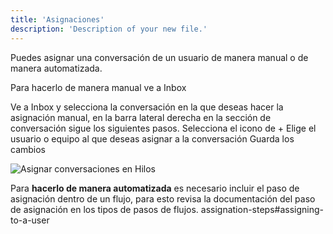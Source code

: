 ```yaml
---
title: 'Asignaciones'
description: 'Description of your new file.'
---
```

Puedes asignar una conversación de un usuario de manera manual o de manera automatizada.

Para hacerlo de manera manual ve a Inbox

<Steps>
  <Step title="Selecciona una conversación">
Ve a Inbox y selecciona la conversación en la que deseas hacer la asignación manual, en la barra lateral derecha en la sección de conversación sigue los siguientes pasos.
  </Step>
  <Step title=" Ve a “Asignado a”">
   Selecciona el icono de +
  </Step>
  <Step title="Selecciona el usuario o equipo ">
  Elige el usuario o equipo al que deseas asignar a la conversación
  </Step>
  <Step title="Da click en guardar">
  Guarda los cambios
  </Step>
</Steps>

![Asignar conversaciones en Hilos](https://hilos-media.s3.us-east-2.amazonaws.com/mintlify/guides/new-agent/inbox/10+-+Asignacio%CC%81n+manual+.jpeg)

Para **hacerlo de manera automatizada** es necesario incluir el paso de asignación dentro de un flujo, para esto revisa la documentación del paso de asignación en los tipos de pasos de flujos. 
assignation-steps#assigning-to-a-user
